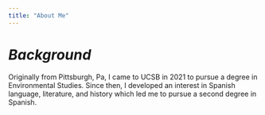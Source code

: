 ```yaml
---
title: "About Me"
---
```


# *Background*

Originally from Pittsburgh, Pa, I came to UCSB in 2021 to pursue a degree in Environmental Studies. Since then, I developed an interest in Spanish language, literature, and history which led me to pursue a second degree in Spanish. 

# 
